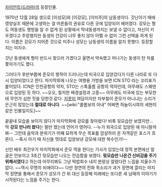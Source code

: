 [[자이언트(드라마)]]의 등장인물.

1970년 12월 28일 생으로 [이성모]와 [이강모], [이미주]의 남동생이다. 갓난아기 때에 영양실조 때문에 고생하는 걸 어른들의 권유로 다른 곳에 입양되어 헤어졌다. 강모는 형도 여동생도 행방을 알 수 없게 된 상황에서 막내동생까지는 보낼 수 없다고, 자신이 키우겠다고 주장했지만 동생의 건강이 너무 좋지 않아 어쩔 수 없이 그런 선택을 하게 된다. 이름은 강모가 지어준 것으로 미주나 성모는 남동생의 이름을 알지 못했다. 등장할 지는 미지수. 

갓난 동생에게 형이 반드시 찾으러 가겠다고 울면서 약속했고 떠나가는 동생이 탄 차를 쫓아가기도 했다. 

그러다가 후반부쯤에 준모의 행적이 드러나는데 미국으로 입양갔다가 다른 나라로 또 다시 입양되었다고 한다. 마지막회에 나오는 여행용 가방을 보면 ICN STO 라는 꼬리표가 붙어있다. ICN은 인천공항의 약자, STO는 스톡홀름 공항의 약자인데, 아무래도 스웨덴으로 입양된 듯 하다. ~~오오, 철저한 배경설정과 고증~~ 아무래도 미국에 있는 부모한테 무언가 심한 짓을 당한것 같다. [[지못미]] 여담이지만 차부철이 준모가 아니냐는 소리가 은근히 많았는데 '''절대로 아니다'''. ~~[wiki:"콜롬보의 아내" 어쩌면 하늘이시여의 세현이 같은 인물일지도]~~ 

끝끝내 모습을 보이지 않다가 마지막화에 강모를 찾아왔다! 비록 뒷모습만 보였지만... 딱 '''강모 만나러 왔다'''는 말만 했는데 언어가 영어다. --누가 외국으로 입양된 애 아니랄까봐-- 그런데 음악과 분위기가 어째 묘하게 무슨 목표를 암살하러 온 자객같은 포스가 흐른다. --혹시 아기 때 자신을 멋대로 입양보낸 강모에 대한 복수인가!--

신인 배우 최건우가 마지막화에서 준모 역을 한다는 기사가 있었는데 정작 본편에선 얼굴은 안보이고 3초간 뒷모습만 나오는 안습함을 보였다. '''뒷모습만 나온건 신비감을 주기 위해서였다'''고 하는데 아무리봐도 그냥 떡밥회수 내지 분량상 잘렸다란 느낌을 지울수가 없다. ~~역시 무명의 비애이다~~ 다만 정연의 전화 목소리가 과거 장면에 깔리는 마지막 장면을 통해서 준모가 성모가 간 뒤 대신 등장해 미래에는 또다른 세 남매의 이야기가 시작된다는 느낌을 주기는 한다.
